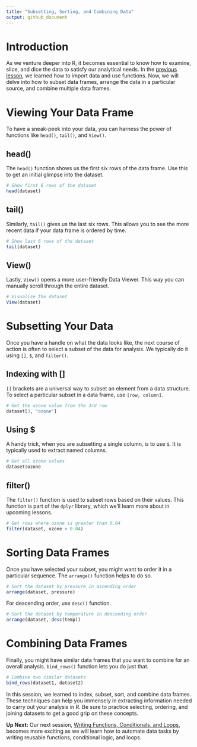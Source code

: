 ```yaml
---
title: "Subsetting, Sorting, and Combining Data"
output: github_document
---
```


# Introduction

As we venture deeper into R, it becomes essential to know how to examine, slice, and dice the data to satisfy our analytical needs. In the [previous lesson](../2-Functions-and-Data-Import/readme.tmd), we learned how to import data and use functions. Now, we will delve into how to subset data frames, arrange the data in a particular source, and combine multiple data frames.

# Viewing Your Data Frame

To have a sneak-peek into your data, you can harness the power of functions like `head()`, `tail()`, and `View()`.

## head()

The `head()` function shows us the first six rows of the data frame. Use this to get an initial glimpse into the dataset.

```r
# Show first 6 rows of the dataset
head(dataset)
```

## tail()

Similarly, `tail()` gives us the last six rows. This allows you to see the more recent data if your data frame is ordered by time.

```r
# Show last 6 rows of the dataset
tail(dataset)
```

## View()

Lastly, `View()` opens a more user-friendly Data Viewer. This way you can manually scroll through the entire dataset.

```r
# Visualize the dataset
View(dataset)
```

# Subsetting Your Data

Once you have a handle on what the data looks like, the next course of action is often to select a subset of the data for analysis. We typically do it using `[]`, `$`, and `filter()`.

## Indexing with []

`[]` brackets are a universal way to subset an element from a data structure. To select a particular subset in a data frame, use `[row, column]`.

```r
# Get the ozone value from the 3rd row
dataset[3, "ozone"]
```

## Using $

A handy trick, when you are subsetting a single column, is to use `$`. It is typically used to extract named columns.

```r
# Get all ozone values
dataset$ozone
```

## filter()

The `filter()` function is used to subset rows based on their values. This function is part of the `dplyr` library, which we'll learn more about in upcoming lessons.

```r
# Get rows where ozone is greater than 0.04
filter(dataset, ozone > 0.04)
```

# Sorting Data Frames

Once you have selected your subset, you might want to order it in a particular sequence. The `arrange()` function helps to do so.

```r
# Sort the dataset by pressure in ascending order
arrange(dataset, pressure)
```

For descending order, use `desc()` function.

```r
# Sort the dataset by temperature in descending order
arrange(dataset, desc(temp))
```

# Combining Data Frames

Finally, you might have similar data frames that you want to combine for an overall analysis. `bind_rows()` function lets you do just that.

```r
# Combine two similar datasets
bind_rows(dataset1, dataset2)
```

In this session, we learned to index, subset, sort, and combine data frames. These techniques can help you immensely in extracting information needed to carry out your analysis in R. Be sure to practice selecting, ordering, and joining datasets to get a good grip on these concepts.

**Up Next:** Our next session, [Writing Functions, Conditionals, and Loops](../4-Writing-Functions-Conditionals-and-Loops/readme.tmd), becomes more exciting as we will learn how to automate data tasks by writing reusable functions, conditional logic, and loops.